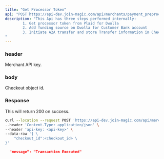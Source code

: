 ```yaml
---
title: "Get Processor Token"
api: "POST https://api-dev.join-magic.com/api/merchants/payment_preprocess/get_processor_token/"
description: "This Api has three steps performed internally:
        1. Get processor token from Plaid for Dwolla
        2. Add funding source on Dwolla for Customer Bank account
        3. Initiate A2A transfer and store Transfer information in Checkout object
"
---
```


### header
<ParamField header="api-key" type="string">
  Merchant API key.
</ParamField>

### body
<ParamField body="checkout_id" type="string">
  Checkout object id.
</ParamField>

### Response

<ResponseField name="success" type="number">
  This will return 200 on success.
</ResponseField>

<RequestExample>

```bash Example Request
curl --location --request POST 'https://api-dev.join-magic.com/api/merchants/payment_preprocess/get_processor_token' \
--header 'Content-Type: application/json' \
--header 'api-key: <api-key>' \
--data-raw '{ \
    "checkout_id":<checkout_id> \
}'

```

</RequestExample>

<ResponseExample>

```json Response
  "message": "Transaction Executed"
```

</ResponseExample>
